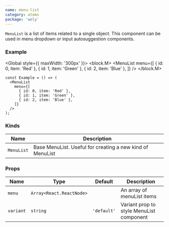 ```yaml
---
name: menu-list
category: atoms
package: 'woly'
---
```



`MenuList` is a list of items related to a single object. This component can be used in menu dropdown or input autosuggestion components.

### Example

<Global style={{ maxWidth: '300px' }}>
  <block.M>
    <MenuList
      menu={[
        { id: 0, item: 'Red' },
        { id: 1, item: 'Green' },
        { id: 2, item: 'Blue' },
      ]}
    />
  </block.M>
</Global>

```tsx
const Example = () => (
  <MenuList
    menu={[
      { id: 0, item: 'Red' },
      { id: 1, item: 'Green' },
      { id: 2, item: 'Blue' },
    ]}
  />
);
```

### Kinds

| Name       | Description                                               |
| ---------- | --------------------------------------------------------- |
| `MenuList` | Base MenuList. Useful for creating a new kind of MenuList |

### Props

| Name      | Type                     | Default     | Description                              |
| --------- | ------------------------ | ----------- | ---------------------------------------- |
| `menu`    | `Array<React.ReactNode>` |             | An array of menuList items               |
| `variant` | `string`                 | `'default'` | Variant prop to style MenuList component |
